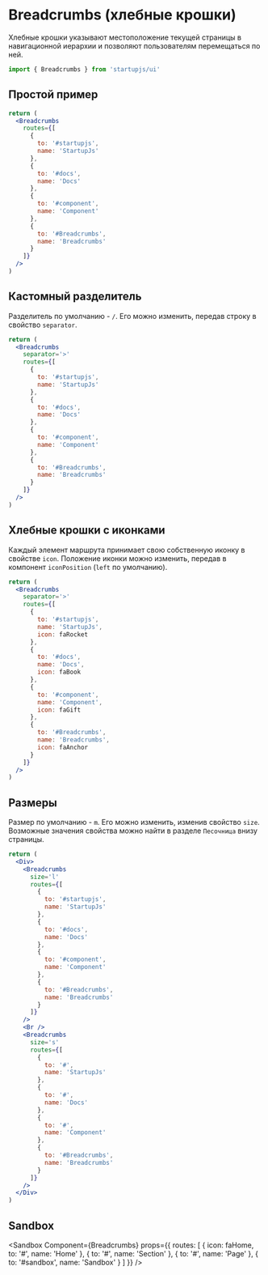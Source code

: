 
# Breadcrumbs (хлебные крошки)

Хлебные крошки указывают местоположение текущей страницы в навигационной иерархии и позволяют пользователям перемещаться по ней.

```jsx
import { Breadcrumbs } from 'startupjs/ui'
```

## Простой пример

```jsx example
return (
  <Breadcrumbs
    routes={[
      {
        to: '#startupjs',
        name: 'StartupJs'
      },
      {
        to: '#docs',
        name: 'Docs'
      },
      {
        to: '#component',
        name: 'Component'
      },
      {
        to: '#Breadcrumbs',
        name: 'Breadcrumbs'
      }
    ]}
  />
)
```


## Кастомный разделитель

Разделитель по умолчанию - `/`. Его можно изменить, передав строку в свойство `separator`.

```jsx example
return (
  <Breadcrumbs
    separator='>'
    routes={[
      {
        to: '#startupjs',
        name: 'StartupJs'
      },
      {
        to: '#docs',
        name: 'Docs'
      },
      {
        to: '#component',
        name: 'Component'
      },
      {
        to: '#Breadcrumbs',
        name: 'Breadcrumbs'
      }
    ]}
  />
)
```

## Хлебные крошки с иконками
Каждый элемент маршрута принимает свою собственную иконку в свойстве `icon`. Положение иконки можно изменить, передав в компонент `iconPosition` (`left` по умолчанию).

```jsx example
return (
  <Breadcrumbs
    separator='>'
    routes={[
      {
        to: '#startupjs',
        name: 'StartupJs',
        icon: faRocket
      },
      {
        to: '#docs',
        name: 'Docs',
        icon: faBook
      },
      {
        to: '#component',
        name: 'Component',
        icon: faGift
      },
      {
        to: '#Breadcrumbs',
        name: 'Breadcrumbs',
        icon: faAnchor
      }
    ]}
  />
)
```

## Размеры

Размер по умолчанию - `m`. Его можно изменить, изменив свойство `size`. Возможные значения свойства можно найти в разделе `Песочница` внизу страницы.

```jsx example
return (
  <Div>
    <Breadcrumbs
      size='l'
      routes={[
        {
          to: '#startupjs',
          name: 'StartupJs'
        },
        {
          to: '#docs',
          name: 'Docs'
        },
        {
          to: '#component',
          name: 'Component'
        },
        {
          to: '#Breadcrumbs',
          name: 'Breadcrumbs'
        }
      ]}
    />
    <Br />
    <Breadcrumbs
      size='s'
      routes={[
        {
          to: '#',
          name: 'StartupJs'
        },
        {
          to: '#',
          name: 'Docs'
        },
        {
          to: '#',
          name: 'Component'
        },
        {
          to: '#Breadcrumbs',
          name: 'Breadcrumbs'
        }
      ]}
    />
  </Div>
)
```

## Sandbox

<Sandbox
  Component={Breadcrumbs}
  props={{
    routes: [
      {
        icon: faHome,
        to: '#',
        name: 'Home'
      },
      {
        to: '#',
        name: 'Section'
      },
      {
        to: '#',
        name: 'Page'
      },
      {
        to: '#sandbox',
        name: 'Sandbox'
      }
    ]
  }}
/>
